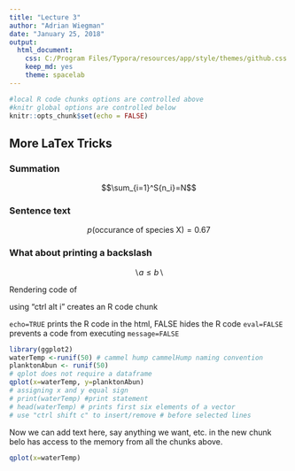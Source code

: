 ```yaml
---
title: "Lecture 3"
author: "Adrian Wiegman"
date: "January 25, 2018"
output: 
  html_document: 
    css: C:/Program Files/Typora/resources/app/style/themes/github.css
    keep_md: yes
    theme: spacelab
---
```



```r
#local R code chunks options are controlled above 
#knitr global options are controlled below
knitr::opts_chunk$set(echo = FALSE)
```

## More LaTex Tricks

### Summation
$$\sum_{i=1}^S{n_i}=N$$

### Sentence text

$$p(\mbox{occurance of species X})=0.67$$

### What about printing a backslash

$$\backslash a \le b \backslash$$

Rendering code of \LaTeX

using "ctrl alt i" creates an R code chunk

`echo=TRUE` prints the R code in the html, FALSE hides the R code
`eval=FALSE` prevents a code from executing
`message=FALSE`
```r
library(ggplot2)
waterTemp <-runif(50) # cammel hump cammelHump naming convention
planktonAbun <- runif(50)
# qplot does not require a dataframe
qplot(x=waterTemp, y=planktonAbun)
# assigning x and y equal sign 
# print(waterTemp) #print statement
# head(waterTemp) # prints first six elements of a vector
# use "ctrl shift c" to insert/remove # before selected lines
```
Now we can add text here, say anything we want, etc. in the new chunk belo has access to the memory from all the chunks above. 
```r
qplot(x=waterTemp)
```


